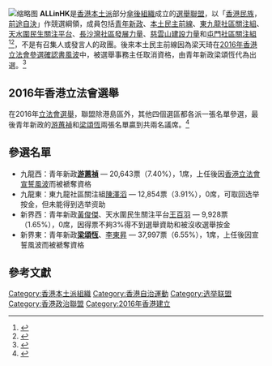 {{香港政治聯盟表
|名=ALLinHK
|英文名稱=
|logo =
|組織形式=
|註冊編號=
|註冊名稱=
|色碼=#F37943
|成員組織=
*[[青年新政|青年新政]]
*[[本土民主前線|本土民主前線]]
*[[東九龍社區關注組|東九龍社區關注組]]
*[[天水圍民生關注平台|天水圍民生關注平台]]
*[[長沙灣社區發展力量|長沙灣社區發展力量]] (已解散)
*[[慈雲山建設力量|慈雲山建設力量]] (已解散)
*[[屯門社區關注組|屯門社區關注組]] (已解散)
|創立=2016年4月10日
|總部=
|口號=香港民族 前途自決
|立法會議席= {{Infobox political party/seats|0|70|hex=#F37943}}
|區議會議席= {{Infobox political party/seats|1|479|hex=#F37943}}
|政治光譜=[[本土派_(香港)|本土派]]<br>[[右翼|右翼]]至[[極右翼|極右翼]] 
|網站=
}}
[[File:All-in-HK_April-2016.jpg|缩略图]]
'''ALLinHK'''是[[本土派_(香港)|香港本土派]]部分[[傘後組織|傘後組織]]成立的[[選舉聯盟|選舉聯盟]]，以「[[香港民族主義|香港民族]]，[[民族自決|前途自決]]」作競選綱領，成員包括[[青年新政|青年新政]]、[[本土民主前線|本土民主前線]]、[[東九龍社區關注組|東九龍社區關注組]]、[[天水圍民生關注平台|天水圍民生關注平台]]、[[長沙灣社區發展力量|長沙灣社區發展力量]]、[[慈雲山建設力量|慈雲山建設力量]]和[[屯門社區關注組|屯門社區關注組]]<ref>{{cite web|url=http://hk.apple.nextmedia.com/legco2016/newparty/001|title=立法會選舉2016 - 新政團「ALLinHK」參選陣線|publisher=蘋果日報|date=|website=|access-date=2016年7月16日|language=中文|archive-date=2016年7月19日|archive-url=https://web.archive.org/web/20160719094836/http://hk.apple.nextmedia.com/legco2016/newparty/001|dead-url=no}}</ref><ref>{{cite_web|url=http://youngspiration.hk/香港民族-前途自決/|title=香港民族 前途自決|date=2016年4月10日|language=中文|deadurl=yes|archiveurl=https://web.archive.org/web/20170113021639/http://youngspiration.hk/%e9%a6%99%e6%b8%af%e6%b0%91%e6%97%8f-%e5%89%8d%e9%80%94%e8%87%aa%e6%b1%ba/|archivedate=2017年1月13日|accessdate=2020年12月7日}}</ref>，不是有召集人或發言人的政團。後來本土民主前線因為梁天琦在[[2016年香港立法會參選確認書風波|2016年香港立法會參選確認書風波]]中，被選舉事務主任取消資格，由青年新政梁頌恆代為出選。<ref>{{cite_web|url=http://hk.apple.nextmedia.com/legco2016/news/5d/55426555|title=【短片】【立會選戰】本土派Plan B派梁頌恆轉戰新東 防梁天琦未能出閘|date=2016年7月29日|language=中文|accessdate=2017年3月27日|archive-date=2017年3月28日|archive-url=https://web.archive.org/web/20170328021406/http://hk.apple.nextmedia.com/legco2016/news/5d/55426555|dead-url=no}}</ref>

== 2016年香港立法會選舉 ==
在2016年[[2016年香港立法會選舉|立法會選舉]]，聯盟除港島區外，其他四個選區都各派一張名單參選，最後青年新政的[[游蕙禎|游蕙禎]]和[[梁頌恆|梁頌恆]]兩張名單贏到共兩名議席。<ref>{{cite_news|url=http://tmhk.org/2016/07/allinhk選舉聯盟誓師大會-宣佈派出三張地區名單參選/|title=ALLINHK選舉聯盟誓師大會 宣佈派出三張地區名單參選|date=2016年7月10日|language=中文|accessdate=2020年9月25日|archive-date=2017年5月18日|archive-url=https://web.archive.org/web/20170518075854/http://tmhk.org/2016/07/allinhk%e9%81%b8%e8%88%89%e8%81%af%e7%9b%9f%e8%aa%93%e5%b8%ab%e5%a4%a7%e6%9c%83-%e5%ae%a3%e4%bd%88%e6%b4%be%e5%87%ba%e4%b8%89%e5%bc%b5%e5%9c%b0%e5%8d%80%e5%90%8d%e5%96%ae%e5%8f%83%e9%81%b8/|dead-url=no}}</ref>

== 參選名單 ==
* 九龍西：青年新政'''[[游蕙禎|游蕙禎]]''' — 20,643票（7.40%），1席，上任後因[[香港立法會宣誓風波|香港立法會宣誓風波]]而被褫奪資格
* 九龍東：東九龍社區關注組[[陳澤滔|陳澤滔]] — 12,854票（3.91%），0席，可取回选举按金，但未能得到选举资助 
* 新界西：青年新政[[黃俊傑_(青年新政)|黃俊傑]]、天水圍民生關注平台[[王百羽|王百羽]] — 9,928票（1.65%），0席，因得票不夠3%得不到選舉資助和被沒收選舉按金
* 新界東：青年新政'''[[梁頌恆|梁頌恆]]'''、[[李東昇|李東昇]] —  37,997票（6.55%），1席，上任後因宣誓風波而被褫奪資格

== 參考文獻 ==
{{reflist}}

{{香港政黨}}

[[Category:香港本土派組織|Category:香港本土派組織]]
[[Category:香港自治運動|Category:香港自治運動]]
[[Category:选举联盟|Category:选举联盟]]
[[Category:香港政治聯盟|Category:香港政治聯盟]]
[[Category:2016年香港建立|Category:2016年香港建立]]